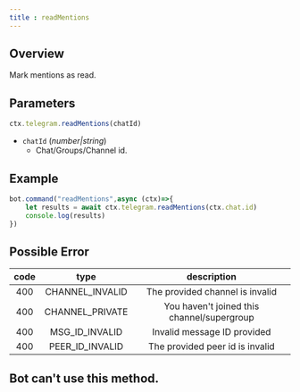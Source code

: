 ```yaml
---
title : readMentions
---
```

## Overview
Mark mentions as read.
## Parameters
```ts 
ctx.telegram.readMentions(chatId)
```
- `chatId` (_number|string_)
    - Chat/Groups/Channel id.
## Example
```ts highlight=2
bot.command("readMentions",async (ctx)=>{
    let results = await ctx.telegram.readMentions(ctx.chat.id) 
    console.log(results) 
})
```
## Possible Error
| code |       type        |                description                 |
|:----:|:-----------------:|:------------------------------------------:|
| 400  |  CHANNEL_INVALID  |      The provided channel is invalid       |
| 400  |  CHANNEL_PRIVATE  | You haven't joined this channel/supergroup |
| 400  | MSG_ID_INVALID  |        Invalid message ID provided         |
| 400  | PEER_ID_INVALID |      The provided peer id is invalid       |

## Bot can't use this method.